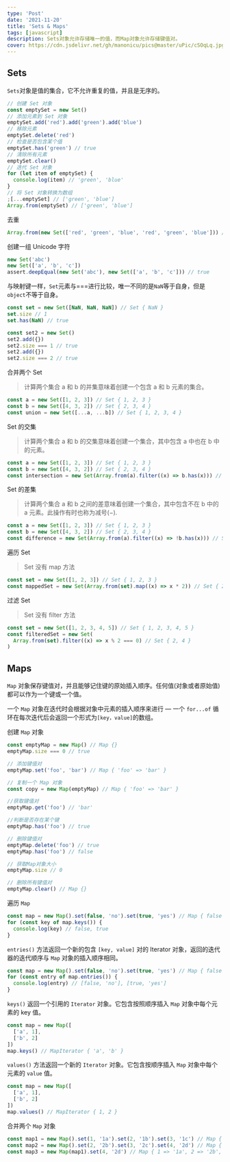 ```yaml
---
type: 'Post'
date: '2021-11-20'
title: 'Sets & Maps'
tags: [javascript]
description: Sets对象允许存储唯一的值，而Map对象允许存储键值对。
cover: https://cdn.jsdelivr.net/gh/manonicu/pics@master/uPic/cSOqLq.jpg
---
```


[//]: # 'https://www.freecodecamp.org/news/set-and-map-in-javascript/'

## Sets

`Sets`对象是值的集合，它不允许重复的值，并且是无序的。

```js
// 创建 Set 对象
const emptySet = new Set()
// 添加元素到 Set 对象
emptySet.add('red').add('green').add('blue')
// 移除元素
emptySet.delete('red')
// 检查是否包含某个值
emptySet.has('green') // true
// 清除所有元素
emptySet.clear()
// 迭代 Set 对象
for (let item of emptySet) {
  console.log(item) // 'green', 'blue'
}
// 将 Set 对象转换为数组
;[...emptySet] // ['green', 'blue']
Array.from(emptySet) // ['green', 'blue']
```

去重

```js
Array.from(new Set(['red', 'green', 'blue', 'red', 'green', 'blue'])) // ['red', 'green', 'blue']
```

创建一组 Unicode 字符

```js
new Set('abc')
new Set(['a', 'b', 'c'])
assert.deepEqual(new Set('abc'), new Set(['a', 'b', 'c'])) // true
```

与映射键一样，`Set`元素与===进行比较，唯一不同的是`NaN`等于自身，但是`object`不等于自身。

```js
const set = new Set([NaN, NaN, NaN]) // Set { NaN }
set.size // 1
set.has(NaN) // true

const set2 = new Set()
set2.add({})
set2.size === 1 // true
set2.add({})
set2.size === 2 // true
```

合并两个 Set

> 计算两个集合 a 和 b 的并集意味着创建一个包含 a 和 b 元素的集合。

```js
const a = new Set([1, 2, 3]) // Set { 1, 2, 3 }
const b = new Set([4, 3, 2]) // Set { 2, 3, 4 }
const union = new Set([...a, ...b]) // Set { 1, 2, 3, 4 }
```

Set 的交集

> 计算两个集合 a 和 b 的交集意味着创建一个集合，其中包含 a 中也在 b 中的元素。

```js
const a = new Set([1, 2, 3]) // Set { 1, 2, 3 }
const b = new Set([4, 3, 2]) // Set { 2, 3, 4 }
const intersection = new Set(Array.from(a).filter((x) => b.has(x))) // Set { 2, 3 }
```

Set 的差集

> 计算两个集合 a 和 b 之间的差意味着创建一个集合，其中包含不在 b 中的 a 元素。此操作有时也称为减号(−).

```js
const a = new Set([1, 2, 3]) // Set { 1, 2, 3 }
const b = new Set([4, 3, 2]) // Set { 2, 3, 4 }
const difference = new Set(Array.from(a).filter((x) => !b.has(x))) // Set { 1 }
```

遍历 Set

> Set 没有 map 方法

```js
const set = new Set([1, 2, 3]) // Set { 1, 2, 3 }
const mappedSet = new Set(Array.from(set).map((x) => x * 2)) // Set { 2, 4, 6 }
```

过滤 Set

> Set 没有 filter 方法

```js
const set = new Set([1, 2, 3, 4, 5]) // Set { 1, 2, 3, 4, 5 }
const filteredSet = new Set(
  Array.from(set).filter((x) => x % 2 === 0) // Set { 2, 4 }
)
```

## Maps

`Map` 对象保存键值对，并且能够记住键的原始插入顺序。任何值(对象或者原始值) 都可以作为一个键或一个值。

一个 `Map` 对象在迭代时会根据对象中元素的插入顺序来进行 — 一个 `for...of` 循环在每次迭代后会返回一个形式为`[key，value]`的数组。

创建 `Map` 对象

```js
const emptyMap = new Map() // Map {}
emptyMap.size === 0 // true

// 添加键值对
emptyMap.set('foo', 'bar') // Map { 'foo' => 'bar' }

// 复制一个 Map 对象
const copy = new Map(emptyMap) // Map { 'foo' => 'bar' }

//获取键值对
emptyMap.get('foo') // 'bar'

//判断是否存在某个键
emptyMap.has('foo') // true

// 删除键值对
emptyMap.delete('foo') // true
emptyMap.has('foo') // false

// 获取Map对象大小
emptyMap.size // 0

// 删除所有键值对
emptyMap.clear() // Map {}
```

遍历 `Map`

```js
const map = new Map().set(false, 'no').set(true, 'yes') // Map { false => 'no', true => 'yes' }
for (const key of map.keys()) {
  console.log(key) // false, true
}
```

`entries()` 方法返回一个新的包含 `[key, value]` 对的 Iterator 对象，返回的迭代器的迭代顺序与 `Map` 对象的插入顺序相同。

```js
const map = new Map().set(false, 'no').set(true, 'yes') // Map { false => 'no', true => 'yes' }
for (const entry of map.entries()) {
  console.log(entry) // [false, 'no'], [true, 'yes']
}
```

`keys()` 返回一个引用的 `Iterator` 对象。它包含按照顺序插入 `Map` 对象中每个元素的 key 值。

```js
const map = new Map([
  ['a', 1],
  ['b', 2]
])
map.keys() // MapIterator { 'a', 'b' }
```

`values()` 方法返回一个新的 `Iterator` 对象。它包含按顺序插入 `Map` 对象中每个元素的 `value` 值。

```js
const map = new Map([
  ['a', 1],
  ['b', 2]
])
map.values() // MapIterator { 1, 2 }
```

合并两个 `Map` 对象

```js
const map1 = new Map().set(1, '1a').set(2, '1b').set(3, '1c') // Map { 1 => '1a', 2 => '1b', 3 => '1c' }
const map2 = new Map().set(2, '2b').set(3, '2c').set(4, '2d') // Map { 2 => '2b', 3 => '2c', 4 => '2d' }
const map3 = new Map(map1).set(4, '2d') // Map { 1 => '1a', 2 => '2b', 3 => '2c', 4 => '2d' }
```
